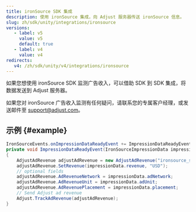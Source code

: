 ```yaml
---
title: ironSource SDK 集成
description: 使用 ironSource 集成，向 Adjust 服务器传送 ironSource 信息。
slug: zh/sdk/unity/integrations/ironsource
versions:
   - label: v5
     value: v5
     default: true
   - label: v4
     value: v4
redirects:
   v4: /zh/sdk/unity/v4/integrations/ironsource
---
```


如果您想使用 ironSource SDK 监测广告收入，可以借助 SDK 到 SDK 集成，将数据发送到 Adjust 服务器。

<Callout type="note">

如果您对 ironSource 广告收入监测有任何疑问，请联系您的专属客户经理，或发送邮件至 [support@adjust.com](mailto:support@adjust.com)。

</Callout>

## 示例 {#example}

```cs
IronSourceEvents.onImpressionDataReadyEvent += ImpressionDataReadyEvent;
private void ImpressionDataReadyEvent(IronSourceImpressionData impressionData)
{
    AdjustAdRevenue adjustAdRevenue = new AdjustAdRevenue("ironsource_sdk");
    adjustAdRevenue.SetRevenue(impressionData.revenue, "USD");
    // optional fields
    adjustAdRevenue.AdRevenueNetwork = impressionData.adNetwork;
    adjustAdRevenue.AdRevenueUnit = impressionData.adUnit;
    adjustAdRevenue.AdRevenuePlacement = impressionData.placement;
    // Send Adjust ad revenue
    Adjust.TrackAdRevenue(adjustAdRevenue);
}
```
